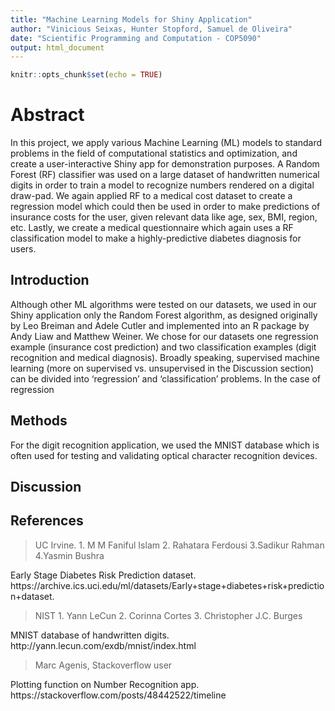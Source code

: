 ```yaml
---
title: "Machine Learning Models for Shiny Application"
author: "Vinicious Seixas, Hunter Stopford, Samuel de Oliveira"
date: "Scientific Programming and Computation - COP5090"
output: html_document
---
```


```r
knitr::opts_chunk$set(echo = TRUE)
```

# **Abstract**

In this project, we apply various Machine Learning (ML) models to standard problems in the field of computational statistics and optimization, and create a user-interactive Shiny app for demonstration purposes. A Random Forest (RF) classifier was used on a large dataset of handwritten numerical digits in order to train a model to recognize numbers rendered on a digital draw-pad. We again applied RF to a medical cost dataset to create a regression model which could then be used in order to make predictions of insurance costs for the user, given relevant data like age, sex, BMI, region, etc. Lastly, we create a medical questionnaire which again uses a RF classification model to make a highly-predictive diabetes diagnosis for users. 

## Introduction 

Although other ML algorithms were tested on our datasets, we used in our Shiny application only the Random Forest algorithm, as designed originally by Leo Breiman and Adele Cutler and implemented into an R package by Andy Liaw and Matthew Weiner. We chose for our datasets one regression example (insurance cost prediction) and two classification examples (digit recognition and medical diagnosis). Broadly speaking, supervised machine learning (more on supervised vs. unsupervised in the Discussion section) can be divided into 'regression' and 'classification' problems. In the case of regression 

## Methods



For the digit recognition application, we used the MNIST database which is often used for testing and validating optical character recognition devices. 

## Discussion 


## References

> UC Irvine. 
1. M M Faniful Islam
2. Rahatara Ferdousi
3.Sadikur Rahman
4.Yasmin Bushra

Early Stage Diabetes Risk Prediction dataset.
https://archive.ics.uci.edu/ml/datasets/Early+stage+diabetes+risk+prediction+dataset.

>NIST
1. Yann LeCun
2. Corinna Cortes
3. Christopher J.C. Burges

MNIST database of handwritten digits.
http://yann.lecun.com/exdb/mnist/index.html

>Marc Agenis, Stackoverflow user

Plotting function on Number Recognition app.
https://stackoverflow.com/posts/48442522/timeline

